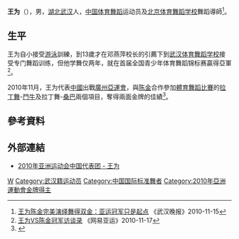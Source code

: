 {{Otheruses|other=名为王为的其他人物|王为}}
{{MedalTableTop}}
{{MedalSport | [[体育舞蹈|体育舞蹈]]}}
{{MedalCountry | {{CHN}}}}
{{MedalCompetition | [[亞洲運動會|亞洲運動會]]}}
{{MedalGold | [[2010年亞洲運動會|2010年 廣州]] | [[2010年亞洲運動會體育舞蹈比賽|拉丁舞-鬥牛]] }}
{{MedalGold | [[2010年亞洲運動會|2010年 廣州]] | [[2010年亞洲運動會體育舞蹈比賽|拉丁舞-桑巴]] }}
{{MedalBottom}}
'''王为'''（{{bd|1983年|8月15日|catIdx=W王}}），男，[[湖北|湖北]][[武汉|武汉]]人，[[中华人民共和国|中国]][[体育舞蹈|体育舞蹈]]运动员及[[北京体育舞蹈学校|北京体育舞蹈学校]]舞蹈導師<ref>[http://www.hinews.cn/news/system/2010/11/15/011477314.shtml 王为陈金完美演绎舞得双金：亚运冠军只是起点] {{Wayback|url=http://www.hinews.cn/news/system/2010/11/15/011477314.shtml |date=20160304083552 }}《武汉晚报》2010-11-15</ref>。

== 生平 ==
王为自小接受[[游泳|游泳]]訓練，到13歲才在邓燕萍校长的引薦下到[[武汉体育舞蹈学校|武汉体育舞蹈学校]]接受专门舞蹈训练，但他学舞仅两年，就在首届全国青少年体育舞蹈锦标赛贏得亞軍<ref>[http://www.jiao15.com/news/news_4/news_more_850.html 王为VS陈金冠军访谈录] {{Wayback|url=http://www.jiao15.com/news/news_4/news_more_850.html |date=20140806162123 }}《网易亚运》2010-11-17</ref>。

2010年11月，王为代表[[2010年亚洲运动会中国代表团|中國]]出戰[[廣州|廣州]][[2010年亞洲運動會|亞運會]]，與[[陈金_(体育舞蹈运动员)|陈金]]合作參加[[2010年亞洲運動會體育舞蹈比賽|體育舞蹈比賽]]的[[拉丁舞|拉丁舞]]-[[鬥牛舞|鬥牛]]及拉丁舞-[[桑巴|桑巴]]兩個項目，奪得兩面金牌的佳績<ref name="廣州亞運">{{Cite web |url=http://www.gz2010.cn/info/CHN_CHN/ZB/ZBB101A_DS@@@@@@@@@@@@@@@CHN_number=201319.html |title=2010年廣州亞運會官方網站 体育舞蹈 - 王为 - 简历 |accessdate=2011-04-26 |archive-date=2013-06-03 |archive-url=https://web.archive.org/web/20130603093700/http://www.gz2010.cn/info/CHN_CHN/ZB/ZBB101A_DS@@@@@@@@@@@@@@@CHN_number=201319.html |dead-url=no }}</ref>。

== 參考資料 ==
{{reflist}}

== 外部連結 ==
* [http://2010chinateam.sports.cn/index.php/personview/persons/887 2010年亚洲运动会中国代表团 - 王为]{{Dead link}}

{{China-sport-bio-stub}}

{{Authority control}}
{{DEFAULTSORT:WANG Wei}}
[[Category:王姓|W]]
[[Category:武汉籍运动员|Category:武汉籍运动员]]
[[Category:中国国际标准舞者|Category:中国国际标准舞者]]
[[Category:2010年亞洲運動會金牌得主|Category:2010年亞洲運動會金牌得主]]